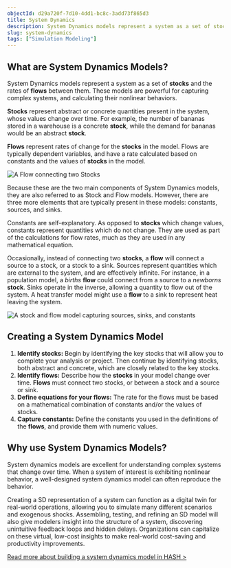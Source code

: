 ```yaml
---
objectId: d29a720f-7d10-4dd1-bc8c-3add73f865d3
title: System Dynamics
description: System Dynamics models represent a system as a set of stocks and the rates of flows between them.
slug: system-dynamics
tags: ["Simulation Modeling"]
---
```


## What are System Dynamics Models?

System Dynamics models represent a system as a set of **stocks** and the rates of **flows** between them. These models are powerful for capturing complex systems, and calculating their nonlinear behaviors.

**Stocks** represent abstract or concrete quantities present in the system, whose values change over time. For example, the number of bananas stored in a warehouse is a concrete **stock**, while the demand for bananas would be an abstract **stock**.

**Flows** represent rates of change for the **stocks** in the model. Flows are typically dependent variables, and have a rate calculated based on constants and the values of **stocks** in the model.

![A Flow connecting two Stocks](https://cdn-us1.hash.ai/site/simple_stock_flow.png)

Because these are the two main components of System Dynamics models, they are also referred to as Stock and Flow models. However, there are three more elements that are typically present in these models: constants, sources, and sinks.

Constants are self-explanatory. As opposed to **stocks** which change values, constants represent quantities which do not change. They are used as part of the calculations for flow rates, much as they are used in any mathematical equation.

Occasionally, instead of connecting two **stocks**, a **flow** will connect a source to a stock, or a stock to a sink. Sources represent quantities which are external to the system, and are effectively infinite. For instance, in a population model, a _births_ **flow** could connect from a source to a _newborns_ **stock**. Sinks operate in the inverse, allowing a quantity to flow out of the system. A heat transfer model might use a **flow** to a sink to represent heat leaving the system.

![A stock and flow model capturing sources, sinks, and constants](https://cdn-us1.hash.ai/site/stock_flow.png)

## Creating a System Dynamics Model

1.  **Identify stocks:** Begin by identifying the key stocks that will allow you to complete your analysis or project. Then continue by identifying stocks, both abstract and concrete, which are closely related to the key stocks.
1.  **Identify flows:** Describe how the **stocks** in your model change over time. **Flows** must connect two stocks, or between a stock and a source or sink.
1.  **Define equations for your flows:** The rate for the flows must be based on a mathematical combination of constants and/or the values of stocks.
1.  **Capture constants:** Define the constants you used in the definitions of the **flows**, and provide them with numeric values.

## Why use System Dynamics Models?

System dynamics models are excellent for understanding complex systems that change over time. When a system of interest is exhibiting nonlinear behavior, a well-designed system dynamics model can often reproduce the behavior.

Creating a SD representation of a system can function as a digital twin for real-world operations, allowing you to simulate many different scenarios and exogenous shocks. Assembling, testing, and refining an SD model will also give modelers insight into the structure of a system, discovering unintuitive feedback loops and hidden delays. Organizations can capitalize on these virtual, low-cost insights to make real-world cost-saving and productivity improvements.

[Read more about building a system dynamics model in HASH >](/blog/modeling-with-system-dynamics)
